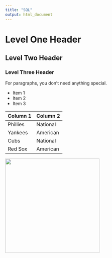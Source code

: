 ```yaml
---
title: "SQL"
output: html_document
---
```

# Level One Header
## Level Two Header
### Level Three Header

For paragraphs, you don't need anything special.

* Item 1
* Item 2
* Item 3

Column 1 | Column 2
-------- | --------
Phillies | National
Yankees  | American
Cubs | National
Red Sox | American

<img src="Dog.jpg" width="300" />